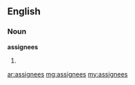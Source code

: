 ==English==

===Noun===
'''assignees'''

# {{plural of|[[assignee]]}}

[[ar:assignees]]
[[mg:assignees]]
[[my:assignees]]